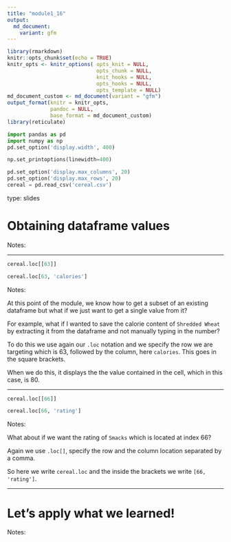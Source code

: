 ```yaml
---
title: "module1_16"
output: 
  md_document:
    variant: gfm
---
```



```r
library(rmarkdown)
knitr::opts_chunk$set(echo = TRUE)
knitr_opts <- knitr_options( opts_knit = NULL,
                             opts_chunk = NULL,
                             knit_hooks = NULL,
                             opts_hooks = NULL,
                             opts_template = NULL)
md_document_custom <- md_document(variant = "gfm")
output_format(knitr = knitr_opts,
              pandoc = NULL,
              base_format = md_document_custom)
library(reticulate)
```


```python
import pandas as pd
import numpy as np
pd.set_option('display.width', 400)

np.set_printoptions(linewidth=400)

pd.set_option('display.max_columns', 20)
pd.set_option('display.max_rows', 20)
cereal = pd.read_csv('cereal.csv')
```


type: slides


# Obtaining dataframe values

Notes:  <br>

---


```python
cereal.loc[[63]]
```


```python
cereal.loc[63, 'calories']
```


Notes: 

At this point of the module, we know how to get a subset of an existing dataframe but what if we just want to get a single value from it?

For example, what if I wanted to save the calorie content of `Shredded Wheat` by extracting it from the dataframe and not manually typing in the number?

To do this we use again our `.loc` notation and we specify the row we are targeting which is 63, followed by the column, here `calories`. This goes in the square brackets.

When we do this, it displays the the value contained in the cell, which in this case, is 80. 

---


```python
cereal.loc[[66]]
```


```python
cereal.loc[66, 'rating']
```



Notes:

What about if we want the rating of `Smacks` which is located at index 66?

Again we use `.loc[]`, specify the row and the column location separated by a comma.

So here we write `cereal.loc` and the inside the brackets we write `[66, 'rating']`. 

---

# Let’s apply what we learned!

Notes:  <br>